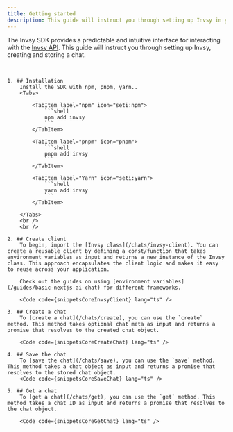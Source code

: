 ```yaml
---
title: Getting started
description: This guide will instruct you through setting up Invsy in your project.
---
```




The Invsy SDK provides a predictable and intuitive interface for interacting with the [Invsy API](https://api.invsy.com/ui). This guide will instruct you through setting up Invsy, creating and storing a chat.

<br />

<Steps>

    1. ## Installation
        Install the SDK with npm, pnpm, yarn..
        <Tabs>

            <TabItem label="npm" icon="seti:npm">
                ```shell
                npm add invsy
                ```
            </TabItem>

            <TabItem label="pnpm" icon="pnpm">
                ```shell
                pnpm add invsy
                ```
            </TabItem>

            <TabItem label="Yarn" icon="seti:yarn">
                ```shell
                yarn add invsy
                ```
            </TabItem>

        </Tabs>
        <br />
        <br />

    2. ## Create client
        To begin, import the [Invsy class](/chats/invsy-client). You can create a reusable client by defining a const/function that takes environment variables as input and returns a new instance of the Invsy class. This approach encapsulates the client logic and makes it easy to reuse across your application.

        Check out the guides on using [environment variables](/guides/basic-nextjs-ai-chat) for different frameworks.

        <Code code={snippetsCoreInvsyClient} lang="ts" />

    3. ## Create a chat
        To [create a chat](/chats/create), you can use the `create` method. This method takes optional chat meta as input and returns a promise that resolves to the created chat object.

        <Code code={snippetsCoreCreateChat} lang="ts" />

    4. ## Save the chat
        To [save the chat](/chats/save), you can use the `save` method. This method takes a chat object as input and returns a promise that resolves to the stored chat object.
        <Code code={snippetsCoreSaveChat} lang="ts" />

    5. ## Get a chat
        To [get a chat](/chats/get), you can use the `get` method. This method takes a chat ID as input and returns a promise that resolves to the chat object.

        <Code code={snippetsCoreGetChat} lang="ts" />
</Steps>